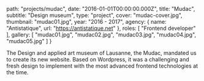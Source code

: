
  path: "projects/mudac",
  date: "2016-01-01T00:00:00.000Z",
  title: "Mudac",
  subtitle: "Design museum",
  type: "project",
  cover: "mudac-cover.jpg",
  thumbnail: "mudac01.jpg",
  year: "2016 - 2017",
  agency: {
    name: "Antistatique",
    url: "https://antistatique.net"
  },
  roles: [
    "Frontend developer"
  ],
  gallery: [
    "mudac01.jpg",
    "mudac02.jpg",
    "mudac03.jpg",
    "mudac04.jpg",
    "mudac05.jpg"
  ]
}

The Design and applied art museum of Lausanne, the Mudac, mandated us to create its new website. Based on Wordpress, it was a challenging and fresh design to implement with the most advanced frontend technologies at the time.
